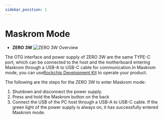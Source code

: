 ```yaml
---
sidebar_position: 1
---
```


# Maskrom Mode

- **ZERO 3W**
  ![ZERO 3W Overview](/img/zero/zero3/radxa_zero_3w.webp)

The OTG interface and power supply of ZERO 3W are the same TYPE-C port, which can be connected to the host and the motherboard entering Maskrom through a USB-A to USB-C cable for communication.In Maskrom mode, you can use[Rockchip Development Kit](/general-tutorial/rksdk) to operate your product.

The following are the steps for the ZERO 3W to enter Maskrom mode:

1. Shutdown and disconnect the power supply.
2. Press and hold the Maskrom button on the back
3. Connect the USB of the PC host through a USB-A to USB-C cable. If the green light of the power supply is always on, it has successfully entered Maskrom mode.
